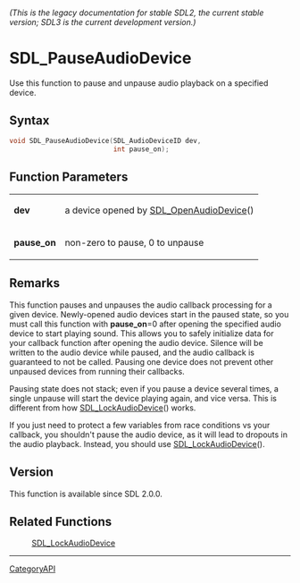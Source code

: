 ====== (This is the legacy documentation for stable SDL2, the current stable version; SDL3 is the current development version.) ======
= SDL_PauseAudioDevice =

Use this function to pause and unpause audio playback on a specified device.

== Syntax ==

<syntaxhighlight lang='c'>
void SDL_PauseAudioDevice(SDL_AudioDeviceID dev,
                          int pause_on);
</syntaxhighlight>

== Function Parameters ==

{|
|'''dev'''
|a device opened by [[SDL_OpenAudioDevice]]()
|-
|'''pause_on'''
|non-zero to pause, 0 to unpause
|}

== Remarks ==

This function pauses and unpauses the audio callback processing for a given
device. Newly-opened audio devices start in the paused state, so you must
call this function with '''pause_on'''=0 after opening the specified audio
device to start playing sound. This allows you to safely initialize data
for your callback function after opening the audio device. Silence will be
written to the audio device while paused, and the audio callback is
guaranteed to not be called. Pausing one device does not prevent other
unpaused devices from running their callbacks.

Pausing state does not stack; even if you pause a device several times, a
single unpause will start the device playing again, and vice versa. This is
different from how [[SDL_LockAudioDevice]]() works.

If you just need to protect a few variables from race conditions vs your
callback, you shouldn't pause the audio device, as it will lead to dropouts
in the audio playback. Instead, you should use [[SDL_LockAudioDevice]]().

== Version ==

This function is available since SDL 2.0.0.

== Related Functions ==

:[[SDL_LockAudioDevice]]

----
[[CategoryAPI]]


